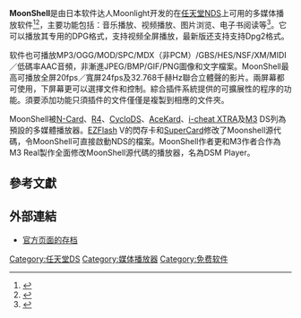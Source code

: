 {{NoteTA
|G1=IT
}}
{{Orphan|time=2016-12-17T12:35:32+00:00}}
{{Refimprove|time=2018-06-19T06:39:47+00:00}}
{{Infobox Software
| name                   = MoonShell
| image                  = <!-- 檔案不存在 [[image:http:/www.ds-xtra.com/images/MoonShell_v1.71.png|image:http://www.ds-xtra.com/images/MoonShell_v1.71.png]] -->
| screenshot             = 
| caption                = 
| author                 = Moonlight (Infantile Paralysiser)
| developer              = 
| released               = 2005
| latest release version = 2.10 stable <ref>{{cite web |url=http://home.att.ne.jp/blue/moonlight/ |title=存档副本 |accessdate=2009-03-18 |deadurl=yes |archiveurl=https://web.archive.org/web/20090510100128/http://home.att.ne.jp/blue/moonlight/ |archivedate=2009-05-10 }}</ref>
| latest release date    = 
| latest preview version = 
| latest preview date    = 
| operating system       = 
| platform               = Nintendo DS (Homebrew)
| language               = 多语言
| genre                  = [[媒体播放器|媒体播放器]]
| license                = [[开源软件|开源软件]]/[[免费软件|免费软件]]
| website                = http://home.att.ne.jp/blue/moonlight/
}}

'''MoonShell'''是由日本软件达人Moonlight开发的在[[任天堂|任天堂]][[NDS|NDS]]上可用的多媒体播放软件<ref>{{cite journal |title=NDSL大变身 玩转moonshell |journal=大众数码 |date=2007 |issue=3 }}</ref><ref>{{cite book |author1=台客寶等 |title=NDS/NDSL玩法破解新書 |date=2008年9月2日 |publisher=電腦人 |isbn=9789861990958 |pages=100-106 |url=https://books.google.co.jp/books?id=sZmrAAAAQBAJ&pg=PA100 |access-date=2018年6月19日 |archive-date=2018年6月19日 |archive-url=https://web.archive.org/web/20180619113018/https://books.google.co.jp/books?id=sZmrAAAAQBAJ&pg=PA100 |dead-url=no }}</ref>，主要功能包括：音乐播放、视频播放、图片浏览、电子书阅读等<ref>{{Cite web |url=http://www.pcpop.com/article/298618_all.shtml |title=儿童节里玩转掌机! PSP/NDSL酷软推荐_-泡泡网 |accessdate=2018-06-19 |archive-date=2018-06-19 |archive-url=https://web.archive.org/web/20180619092613/http://www.pcpop.com/article/298618_all.shtml |dead-url=no }}</ref>。它可以播放其专用的DPG格式，支持视频全屏播放，最新版还支持支持Dpg2格式。

软件也可播放MP3/OGG/MOD/SPC/MDX（非PCM）/GBS/HES/NSF/XM/MIDI／低碼率AAC音頻，非漸進JPEG/BMP/GIF/PNG圖像和文字檔案。MoonShell最高可播放全屏20fps／寬屏24fps及32.768千赫Hz聯合立體聲的影片。兩屏幕都可使用，下屏幕更可以選擇文件和控制。綜合插件系統提供的可擴展性的程序的功能。須要添加功能只須插件的文件僅僅是複製到相應的文件夾。

MoonShell被[[N-Card|N-Card]]、[[R4|R4]]、[[CycloDS|CycloDS]]、[[AceKard|AceKard]]、[[i-cheat_XTRA|i-cheat XTRA]]及[[M3|M3]] DS列為預設的多媒體播放器。[[EZFlash|EZFlash]] V的閃存卡和[[SuperCard|SuperCard]]修改了Moonshell源代碼，令MoonShell可直接啟動NDS的檔案。MoonShell作者更和M3作者合作為M3 Real製作全面修改MoonShell源代碼的播放器，名為DSM Player。

==參考文獻==
{{reflist}}

==外部連結==
*[https://web.archive.org/web/20090510100128/http://home.att.ne.jp/blue/moonlight/ 官方页面的存档]{{ja}}

[[Category:任天堂DS|Category:任天堂DS]]
[[Category:媒体播放器|Category:媒体播放器]]
[[Category:免费软件|Category:免费软件]]